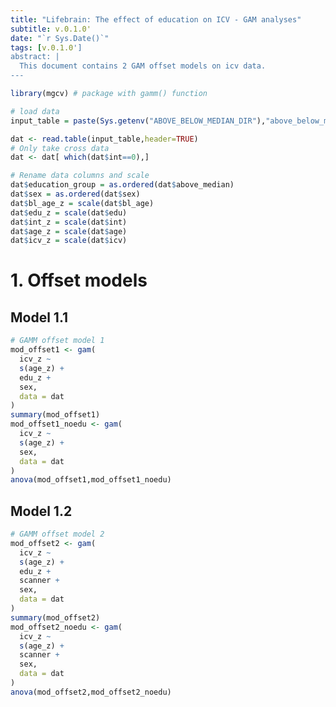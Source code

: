 ```yaml
---
title: "Lifebrain: The effect of education on ICV - GAM analyses"
subtitle: v.0.1.0'
date: "`r Sys.Date()`"
tags: [v.0.1.0']
abstract: |
  This document contains 2 GAM offset models on icv data.
---
```


```r
library(mgcv) # package with gamm() function

# load data
input_table = paste(Sys.getenv("ABOVE_BELOW_MEDIAN_DIR"),"above_below_median_hippocampus_icv.txt",sep="/")

dat <- read.table(input_table,header=TRUE)
# Only take cross data
dat <- dat[ which(dat$int==0),]

# Rename data columns and scale
dat$education_group = as.ordered(dat$above_median)
dat$sex = as.ordered(dat$sex)
dat$bl_age_z = scale(dat$bl_age)
dat$edu_z = scale(dat$edu)
dat$int_z = scale(dat$int)
dat$age_z = scale(dat$age)
dat$icv_z = scale(dat$icv)
```
\newpage
# 1. Offset models
## Model 1.1
```r
# GAMM offset model 1
mod_offset1 <- gam(
  icv_z ~ 
  s(age_z) + 
  edu_z +
  sex, 
  data = dat
)
summary(mod_offset1)
mod_offset1_noedu <- gam(
  icv_z ~ 
  s(age_z) + 
  sex, 
  data = dat
)
anova(mod_offset1,mod_offset1_noedu)
```
\newpage
## Model 1.2
```r
# GAMM offset model 2
mod_offset2 <- gam(
  icv_z ~ 
  s(age_z) + 
  edu_z +
  scanner + 
  sex, 
  data = dat
)
summary(mod_offset2)
mod_offset2_noedu <- gam(
  icv_z ~ 
  s(age_z) + 
  scanner + 
  sex, 
  data = dat
)
anova(mod_offset2,mod_offset2_noedu)
```